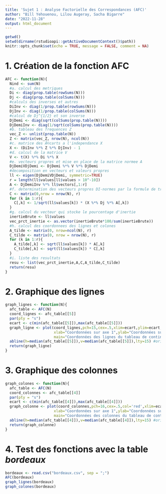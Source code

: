 ```yaml
---
title: 'Sujet 1 : Analyse Factorielle des Correspondances (AFC)'
author: "Bill Yehouenou, Lilou Augeray, Sacha Bigarre"
date: "2022-11-28"
output: html_document
---
```


```r
getwd()
setwd(dirname(rstudioapi::getActiveDocumentContext()$path))
knitr::opts_chunk$set(echo = TRUE, message = FALSE, comment = NA)
```

# 1. Création de la fonction AFC
```r
AFC <- function(N){
  Nind <- sum(N)
  #a. calcul des metriques
  Di <- diag(prop.table(rowSums(N)))
  Dj <- diag(prop.table(colSums(N)))
  #calculs des inverses et autres
  DiInv <- diag(1/prop.table(rowSums(N)))
  DjInv <- diag(1/prop.table(colSums(N)))
  #calcul de Dj^{1/2} et son inverse
  DjDemi <- diag(sqrt(colSums(prop.table(N))))
  DjDemiInv <- diag(1/sqrt(colSums(prop.table(N))))
  #b. tableau des frequences Z
  vec_Z <- unlist(prop.table(N))
  Z <- matrix(vec_Z, nrow(N), ncol(N))
  #c. matrice des Ã©carts a l'independance X
  X <- (DiInv %*% Z %*% DjInv) - 1
  #d. calcul de la matrice V
  V <- t(X) %*% Di %*% X
  #e. vecteurs propres et mise en place de la matrice normee A
  DjDemiVDjDemi <- DjDemi %*% V %*% DjDemi
  #decomposition en vecteurs et valeurs propres
  ll <- eigen(DjDemiVDjDemi, symmetric=TRUE)
  r = length(ll$values[ll$values > 10^-10])
  A <- DjDemiInv %*% ll$vectors[,1:r]
  #f. determination des vecteurs propres DI-normes par la formule de transition
  C <- matrix(0,nrow = nrow(N), r)
  for (k in 1:r){
    C[,k] <- 1/sqrt(ll$values[k]) * (X %*% Dj %*% A[,k])
  }
  #g. calcul du vecteur qui stocke le pourcentage d'inertie
  inertieBrute <- ll$values 
  vec_prct_inertie <- as.vector(inertieBrute*100/sum(inertieBrute))
  #h. calcul des coordonnees des lignes et colones
  A_tilde <- matrix(0, nrow=ncol(N), r)
  C_tilde <- matrix(0, nrow = nrow(N), r)
  for (k in 1:r){
    A_tilde[,k] <- sqrt(ll$values[k]) * A[,k]
    C_tilde[,k] <- sqrt(ll$values[k]) * C[,k]
  }
  #i. liste des resultats
  resu <- list(vec_prct_inertie,A,C,A_tilde,C_tilde)
  return(resu)
}
```

# 2. Graphique des lignes
```r
graph_lignes <- function(N){
  afc_table <- AFC(N)
  coord_lignes <- afc_table[[5]]
  par(pty = "s")
  ecart <- c(min(afc_table[[5]]),max(afc_table[[5]]))
  graph_ligne <- plot(coord_lignes,pch=15,cex=.5,xlim=ecart,ylim=ecart,
                      xlab="Coordonnées sur axe 1",ylab="Coordonnées sur axe 2",
                      main="Coordonnées des lignes du tableau de contingence")
  abline(h=median(afc_table[[5]]),v=median(afc_table[[5]]),lty=15) #origine du graphique (0,0) et point moyen
  return(graph_ligne)
}
```

# 3. Graphique des colonnes
```r
graph_colones <- function(N){
  afc_table <- AFC(N)
  coord_colonnes <- afc_table[[4]]
  par(pty = "s")
  ecart <- c(min(afc_table[[4]]),max(afc_table[[4]]))
  graph_colonne <- plot(coord_colonnes,pch=16,cex=.5,col='red',xlim=ecart,ylim=ecart,
                      xlab="Coordonnées sur axe 1",ylab="Coordonnées sur axe 2",
                      main="Coordonnées des colonnes du tableau de contingence")
  abline(h=median(afc_table[[4]]),v=median(afc_table[[4]]),lty=15) #origine du graphique (0,0) et point moyen
  return(graph_colonne)
}
```

# 4. Test des fonctions avec la table _bordeaux_
```r
bordeaux <- read.csv("bordeaux.csv", sep = ";")
AFC(bordeaux)
graph_lignes(bordeaux)
graph_colones(bordeaux)
```